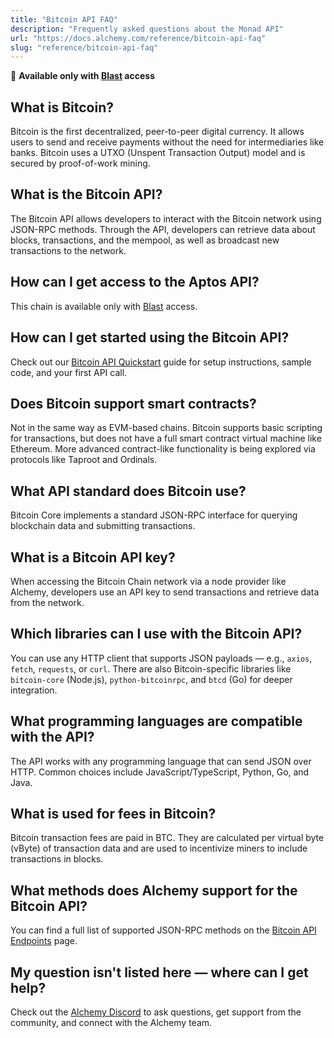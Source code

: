 ```yaml
---
title: "Bitcoin API FAQ"
description: "Frequently asked questions about the Monad API"
url: "https://docs.alchemy.com/reference/bitcoin-api-faq"
slug: "reference/bitcoin-api-faq"
---
```


🚀 **Available only with [Blast](../reference/introduction-to-blast#how-can-i-get-it) access**

## What is Bitcoin?

Bitcoin is the first decentralized, peer-to-peer digital currency. It allows users to send and receive payments without the need for intermediaries like banks. Bitcoin uses a UTXO (Unspent Transaction Output) model and is secured by proof-of-work mining.

## What is the Bitcoin API?

The Bitcoin API allows developers to interact with the Bitcoin network using JSON-RPC methods. Through the API, developers can retrieve data about blocks, transactions, and the mempool, as well as broadcast new transactions to the network.

## How can I get access to the Aptos API?

This chain is available only with [Blast](/node/blast-api/blast-quickstart) access.

## How can I get started using the Bitcoin API?

Check out our [Bitcoin API Quickstart](/reference/bitcoin-api-quickstart) guide for setup instructions, sample code, and your first API call.

## Does Bitcoin support smart contracts?

Not in the same way as EVM-based chains. Bitcoin supports basic scripting for transactions, but does not have a full smart contract virtual machine like Ethereum. More advanced contract-like functionality is being explored via protocols like Taproot and Ordinals.

## What API standard does Bitcoin use?

Bitcoin Core implements a standard JSON-RPC interface for querying blockchain data and submitting transactions.

## What is a Bitcoin API key?

When accessing the Bitcoin Chain network via a node provider like Alchemy, developers use an API key to send transactions and retrieve data from the network.

## Which libraries can I use with the Bitcoin API?

You can use any HTTP client that supports JSON payloads — e.g., `axios`, `fetch`, `requests`, or `curl`. There are also Bitcoin-specific libraries like `bitcoin-core` (Node.js), `python-bitcoinrpc`, and `btcd` (Go) for deeper integration.

## What programming languages are compatible with the API?

The API works with any programming language that can send JSON over HTTP. Common choices include JavaScript/TypeScript, Python, Go, and Java.

## What is used for fees in Bitcoin?

Bitcoin transaction fees are paid in BTC. They are calculated per virtual byte (vByte) of transaction data and are used to incentivize miners to include transactions in blocks.

## What methods does Alchemy support for the Bitcoin API?

You can find a full list of supported JSON-RPC methods on the [Bitcoin API Endpoints](/node/bitcoin/bitcoin-api-endpoints) page.

## My question isn't listed here — where can I get help?

Check out the [Alchemy Discord](https://alchemy.com/discord) to ask questions, get support from the community, and connect with the Alchemy team.
